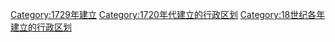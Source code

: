 {{Cat topic in year| topic=建立的行政区划|year=1729}}
[[Category:1729年建立|Category:1729年建立]]
[[Category:1720年代建立的行政区划|Category:1720年代建立的行政区划]]
[[Category:18世纪各年建立的行政区划|Category:18世纪各年建立的行政区划]]